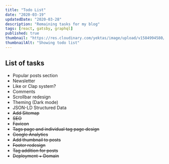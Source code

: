 ```yaml
---
title: "Todo List"
date: "2020-03-19"
updatedDate: "2020-03-28"
description: "Remaining tasks for my blog"
tags: [react, gatsby, graphql]
published: true
thumbnail: "https://res.cloudinary.com/yektas/image/upload/v1584994580/Blog/posts/Todo-List/thumbnail.jpg"
thumbnailAlt: "Showing todo list"
---
```


## List of tasks

- Popular posts section
- Newsletter
- Like or Clap system?
- Comments
- Scrollbar redesign
- Theming (Dark mode)
- JSON-LD Struc­tured Data
- ~~Add Sitemap~~
- ~~SEO~~
- ~~Favicon~~
- ~~Tags page and individual tag page design~~
- ~~Google Analytics~~
- ~~Add thumbnail to posts~~
- ~~Footer redesign~~
- ~~Tag addition for posts~~
- ~~Deployment + Domain~~
